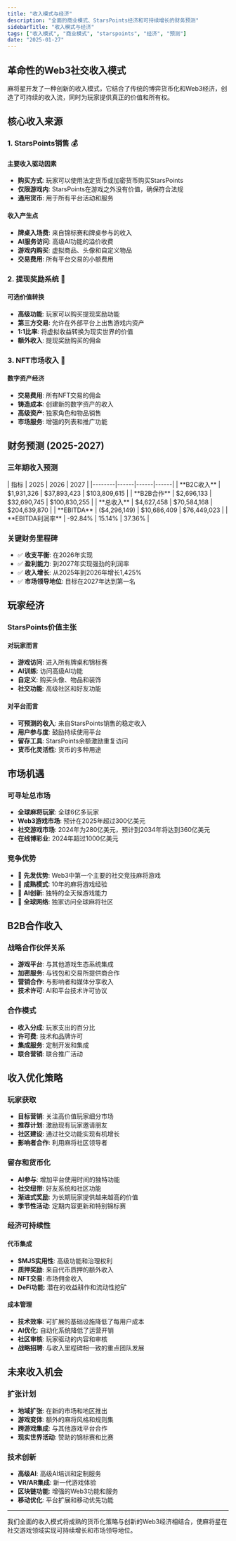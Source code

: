 ```yaml
---
title: "收入模式与经济"
description: "全面的商业模式、StarsPoints经济和可持续增长的财务预测"
sidebarTitle: "收入模式与经济"
tags: ["收入模式", "商业模式", "starspoints", "经济", "预测"]
date: "2025-01-27"
---
```



## 革命性的Web3社交收入模式

麻将星开发了一种创新的收入模式，它结合了传统的博弈货币化和Web3经济，创造了可持续的收入流，同时为玩家提供真正的价值和所有权。

## 核心收入来源

### 1. StarsPoints销售 💰

#### 主要收入驱动因素
- **购买方式**: 玩家可以使用法定货币或加密货币购买StarsPoints
- **仅限游戏内**: StarsPoints在游戏之外没有价值，确保符合法规
- **通用货币**: 用于所有平台活动和服务

#### 收入产生点
- **牌桌入场费**: 来自锦标赛和牌桌参与的收入
- **AI服务访问**: 高级AI功能的溢价收费
- **游戏内购买**: 虚拟商品、头像和自定义物品
- **交易费用**: 所有平台交易的小额费用

### 2. 提现奖励系统 🔄

#### 可选价值转换
- **高级功能**: 玩家可以购买提现奖励功能
- **第三方交易**: 允许在外部平台上出售游戏内资产
- **1:1比率**: 将虚拟收益转换为现实世界的价值
- **额外收入**: 提现奖励购买的佣金

### 3. NFT市场收入 🎨

#### 数字资产经济
- **交易费用**: 所有NFT交易的佣金
- **铸造成本**: 创建新的数字资产的收入
- **高级资产**: 独家角色和物品销售
- **市场服务**: 增强的列表和推广功能

## 财务预测 (2025-2027)

### 三年期收入预测

<Card className='mt-4 w-fit'>
| 指标 | 2025 | 2026 | 2027 |
|--------|------|------|------|
| **B2C收入** | $1,931,326 | $37,893,423 | $103,809,615 |
| **B2B合作** | $2,696,133 | $32,690,745 | $100,830,255 |
| **总收入** | $4,627,458 | $70,584,168 | $204,639,870 |
| **EBITDA** | ($4,296,149) | $10,686,409 | $76,449,023 |
| **EBITDA利润率** | -92.84% | 15.14% | 37.36% |
</Card>

### 关键财务里程碑
- ✅ **收支平衡**: 在2026年实现
- ✅ **盈利能力**: 到2027年实现强劲的利润率
- ✅ **收入增长**: 从2025年到2026年增长1,425%
- ✅ **市场领导地位**: 目标在2027年达到第一名

## 玩家经济

### StarsPoints价值主张

#### 对玩家而言
- **游戏访问**: 进入所有牌桌和锦标赛
- **AI训练**: 访问高级AI功能
- **自定义**: 购买头像、物品和装饰
- **社交功能**: 高级社区和好友功能

#### 对平台而言
- **可预测的收入**: 来自StarsPoints销售的稳定收入
- **用户参与度**: 鼓励持续使用平台
- **留存工具**: StarsPoints余额激励重复访问
- **货币化灵活性**: 货币的多种用途


## 市场机遇

### 可寻址总市场
- **全球麻将玩家**: 全球6亿多玩家
- **Web3游戏市场**: 预计在2025年超过300亿美元
- **社交游戏市场**: 2024年为280亿美元，预计到2034年将达到360亿美元
- **在线博彩业**: 2024年超过1000亿美元

### 竞争优势
- 🥇 **先发优势**: Web3中第一个主要的社交竞技麻将游戏
- 🥇 **成熟模式**: 10年的麻将游戏经验
- 🥇 **AI创新**: 独特的全天候游戏能力
- 🥇 **全球网络**: 独家访问全球麻将社区

## B2B合作收入

### 战略合作伙伴关系
- **游戏平台**: 与其他游戏生态系统集成
- **加密服务**: 与钱包和交易所提供商合作
- **营销合作**: 与影响者和媒体分享收入
- **技术许可**: AI和平台技术许可协议

### 合作模式
- **收入分成**: 玩家支出的百分比
- **许可费**: 技术和品牌许可
- **集成服务**: 定制开发和集成
- **联合营销**: 联合推广活动

## 收入优化策略

### 玩家获取
- **目标营销**: 关注高价值玩家细分市场
- **推荐计划**: 激励现有玩家邀请朋友
- **社区建设**: 通过社交功能实现有机增长
- **影响者合作**: 利用麻将社区领导者

### 留存和货币化
- **AI参与**: 增加平台使用时间的独特功能
- **社交纽带**: 好友系统和社区功能
- **渐进式奖励**: 为长期玩家提供越来越高的价值
- **季节性活动**: 定期内容更新和特别锦标赛

### 经济可持续性

#### 代币集成
- **$MJS实用性**: 高级功能和治理权利
- **质押奖励**: 来自代币质押的额外收入
- **NFT交易**: 市场佣金收入
- **DeFi功能**: 潜在的收益耕作和流动性挖矿

#### 成本管理
- **技术效率**: 可扩展的基础设施降低了每用户成本
- **AI优化**: 自动化系统降低了运营开销
- **社区审核**: 玩家驱动的内容和审核
- **战略招聘**: 与收入里程碑相一致的重点团队发展

## 未来收入机会

### 扩张计划
- **地域扩张**: 在新的市场和地区推出
- **游戏变体**: 额外的麻将风格和规则集
- **跨游戏集成**: 与其他游戏平台合作
- **现实世界活动**: 赞助的锦标赛和比赛

### 技术创新
- **高级AI**: 高级AI培训和定制服务
- **VR/AR集成**: 新一代游戏体验
- **区块链功能**: 增强的Web3功能和服务
- **移动优化**: 平台扩展和移动优先功能

---

我们全面的收入模式将成熟的货币化策略与创新的Web3经济相结合，使麻将星在社交游戏领域实现可持续增长和市场领导地位。